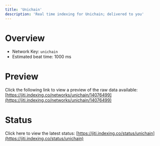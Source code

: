 ```yaml
---
title: 'Unichain'
description: 'Real time indexing for Unichain; delivered to you'
---
```


# Overview
- Network Key: `unichain`
- Estimated beat time: 1000 ms

# Preview
Click the following link to view a preview of the raw data available: [https://jiti.indexing.co/networks/unichain/14076499](https://jiti.indexing.co/networks/unichain/14076499)

# Status
Click here to view the latest status: [https://jiti.indexing.co/status/unichain](https://jiti.indexing.co/status/unichain)
